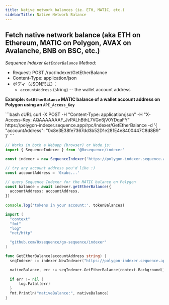 ```yaml
---
title: Native network balances (ie. ETH, MATIC, etc.)
sidebarTitle: Native Network Balance
---
```


## Fetch native network balance (aka ETH on Ethereum, MATIC on Polygon, AVAX on Avalanche, BNB on BSC, etc.)
_Sequence Indexer `GetEtherBalance` Method:_
- Request: POST /rpc/Indexer/GetEtherBalance
- Content-Type: application/json
- ボディ（JSON形式）：
  - `accountAddress` (string) -- the wallet account address

**Example: `GetEtherBalance` MATIC balance of a wallet account address on Polygon using an `API_Access_Key`**

<CodeGroup>
  ```bash cURL
  curl -X POST -H "Content-Type: application/json" -H "X-Access-Key: AQAAAAAAAF_JvPALhBthL7VGn6jV0YDqaFY" https://polygon-indexer.sequence.app/rpc/Indexer/GetEtherBalance -d '{ "accountAddress": "0x8e3E38fe7367dd3b52D1e281E4e8400447C8d8B9" }'
  ```

  ```ts Typescript
  // Works in both a Webapp (browser) or Node.js:
  import { SequenceIndexer } from '@0xsequence/indexer'

  const indexer = new SequenceIndexer('https://polygon-indexer.sequence.app', 'AQAAAAAAAF_JvPALhBthL7VGn6jV0YDqaFY')

  // try any account address you'd like :)
  const accountAddress = '0xabc...'

  // query Sequence Indexer for the MATIC balance on Polygon
  const balance = await indexer.getEtherBalance({
  	accountAddress: accountAddress,
  })
  	
  console.log('tokens in your account:', tokenBalances)
  ```

  ```go Go
  import (
  	"context"
  	"fmt"
  	"log"
  	"net/http"

  	"github.com/0xsequence/go-sequence/indexer"
  )

  func GetEtherBalance(accountAddress string) {
  	seqIndexer := indexer.NewIndexer("https://polygon-indexer.sequence.app", "AQAAAAAAAF_JvPALhBthL7VGn6jV0YDqaFY")

  	nativeBalance, err := seqIndexer.GetEtherBalance(context.Background(), &accountAddress)
  	
  	if err != nil {
  		log.Fatal(err)
  	}
  	fmt.Println("nativeBalance:", nativeBalance)
  }
  ```
</CodeGroup>